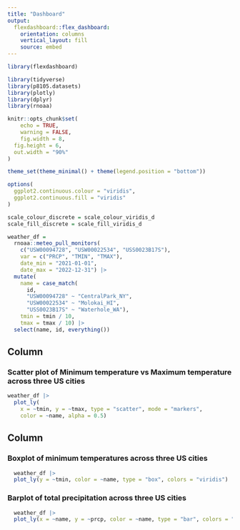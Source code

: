 ```yaml
---
title: "Dashboard"
output: 
  flexdashboard::flex_dashboard:
    orientation: columns
    vertical_layout: fill
    source: embed
---
```


```r
library(flexdashboard)

library(tidyverse)
library(p8105.datasets)
library(plotly)
library(dplyr)
library(rnoaa)

knitr::opts_chunk$set(
	echo = TRUE,
	warning = FALSE,
	fig.width = 8, 
  fig.height = 6,
  out.width = "90%"
)

theme_set(theme_minimal() + theme(legend.position = "bottom"))

options(
  ggplot2.continuous.colour = "viridis",
  ggplot2.continuous.fill = "viridis"
)

scale_colour_discrete = scale_colour_viridis_d
scale_fill_discrete = scale_fill_viridis_d
```

```r
weather_df = 
  rnoaa::meteo_pull_monitors(
    c("USW00094728", "USW00022534", "USS0023B17S"),
    var = c("PRCP", "TMIN", "TMAX"), 
    date_min = "2021-01-01",
    date_max = "2022-12-31") |>
  mutate(
    name = case_match(
      id, 
      "USW00094728" ~ "CentralPark_NY", 
      "USW00022534" ~ "Molokai_HI",
      "USS0023B17S" ~ "Waterhole_WA"),
    tmin = tmin / 10,
    tmax = tmax / 10) |>
  select(name, id, everything())
```




Column {data-width=650}
-----------------------------------------------------------------------

### Scatter plot of Minimum temperature vs Maximum temperature across three US cities

```r
weather_df |>
  plot_ly(
    x = ~tmin, y = ~tmax, type = "scatter", mode = "markers",
    color = ~name, alpha = 0.5)
```

Column {data-width=350}
-----------------------------------------------------------------------

### Boxplot of minimum temperatures across three US cities

```r
  weather_df |>
  plot_ly(y = ~tmin, color = ~name, type = "box", colors = "viridis") 
```

### Barplot of total precipitation across three US cities 

```r
  weather_df |>
  plot_ly(x = ~name, y = ~prcp, color = ~name, type = "bar", colors = "viridis")
```

